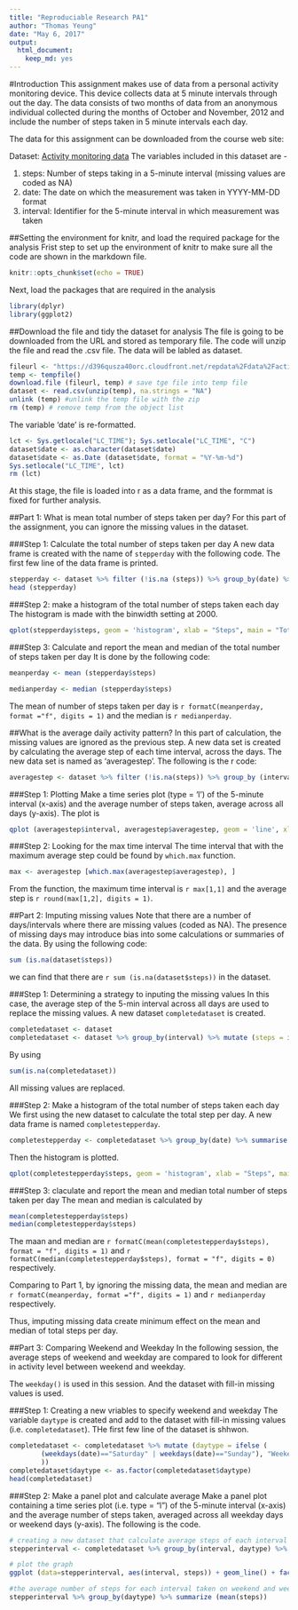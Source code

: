 ```yaml
---
title: "Reproduciable Research PA1"
author: "Thomas Yeung"
date: "May 6, 2017"
output: 
  html_document: 
    keep_md: yes
---
```



#Introduction
This assignment makes use of data from a personal activity monitoring device. This device collects data at 5 minute intervals through out the day. The data consists of two months of data from an anonymous individual collected during the months of October and November, 2012 and include the number of steps taken in 5 minute intervals each day.

The data for this assignment can be downloaded from the course web site:

Dataset: [Activity monitoring data](https://d396qusza40orc.cloudfront.net/repdata%2Fdata%2Factivity.zip)
The variables included in this dataset are - 

1. steps: Number of steps taking in a 5-minute interval (missing values are coded as NA)
2. date: The date on which the measurement was taken in YYYY-MM-DD format
3. interval: Identifier for the 5-minute interval in which measurement was taken

##Setting the environment for knitr, and load the required package for the analysis
Frist step to set up the environment of knitr to make sure all the code are shown in the markdown file. 

```r
knitr::opts_chunk$set(echo = TRUE)
```

Next, load the packages that are required in the analysis
```r
library(dplyr)
library(ggplot2)
```

##Download the file and tidy the dataset for analysis
The file is going to be downloaded from the URL and stored as temporary file. The code will unzip the file and read the .csv file. The data will be labled as dataset. 

```r
fileurl <- "https://d396qusza40orc.cloudfront.net/repdata%2Fdata%2Factivity.zip"
temp <- tempfile()
download.file (fileurl, temp) # save tge file into temp file
dataset <- read.csv(unzip(temp), na.strings = "NA")
unlink (temp) #unlink the temp file with the zip
rm (temp) # remove temp from the object list
```

The variable 'date' is re-formatted. 
```r
lct <- Sys.getlocale("LC_TIME"); Sys.setlocale("LC_TIME", "C")
dataset$date <- as.character(dataset$date)
dataset$date <- as.Date (dataset$date, format = "%Y-%m-%d")
Sys.setlocale("LC_TIME", lct)
rm (lct)
```

At this stage, the file is loaded into r as a data frame, and the formmat is fixed for further analysis. 

##Part 1: What is mean total number of steps taken per day?
For this part of the assignment, you can ignore the missing values in the dataset.

###Step 1: Calculate the total number of steps taken per day
A new data frame is created with the name of `stepperday` with the following code. The first few line of the data frame is printed. 

```r
stepperday <- dataset %>% filter (!is.na (steps)) %>% group_by(date) %>% summarize (steps = sum(steps))
head (stepperday)
```

###Step 2: make a histogram of the total number of steps taken each day
The histogram is made with the binwidth setting at 2000. 

```r
qplot(stepperday$steps, geom = 'histogram', xlab = "Steps", main = "Total number of steps taken each day", binwidth = 2000)
```

###Step 3: Calculate and report the mean and median of the total number of steps taken per day
It is done by the following code:
```r
meanperday <- mean (stepperday$steps)
```
```r
medianperday <- median (stepperday$steps)
```

The mean of number of steps taken per day is `r formatC(meanperday, format ="f", digits = 1)` and the median is `r medianperday`. 

##What is the average daily activity pattern?
In this part of calculation, the missing values are ignored as the previous step. A new data set is created by calculating the average step of each time interval, across the days. The new data set is named as 'averagestep'. The following is the r code:

```r
averagestep <- dataset %>% filter (!is.na(steps)) %>% group_by (interval) %>% summarize (averagestep = mean(steps))
```

###Step 1: Plotting
Make a time series plot (type = 'l') of the 5-minute interval (x-axis) and the average number of steps taken, average across all days (y-axis). The plot is

```r
qplot (averagestep$interval, averagestep$averagestep, geom = 'line', xlab = "Time interval", ylab = "Average Step", main = "Average number of steps taken in time of the day")
```

###Step 2: Looking for the max time interval
The time interval that with the maximum average step could be found by `which.max` function. 

```r
max <- averagestep [which.max(averagestep$averagestep), ]
```

From the function, the maximum time interval is `r max[1,1]` and the average step is `r round(max[1,2], digits = 1)`.

##Part 2: Imputing missing values
Note that there are a number of days/intervals where there are missing values (coded as NA). The presence of missing days may introduce bias into some calculations or summaries of the data. By using the following code: 

```r
sum (is.na(dataset$steps))
```
we can find that there are `r sum (is.na(dataset$steps))` in the dataset. 

###Step 1: Determining a strategy to inputing the missing values
In this case, the average step of the 5-min interval across all days are used to replace the missing values. A new dataset `completedataset` is created. 

```r
completedataset <- dataset
completedataset <- dataset %>% group_by(interval) %>% mutate (steps = ifelse(is.na(steps),mean(steps, na.rm = TRUE), steps))
```

By using
```r
sum(is.na(completedataset))
```

All missing values are replaced. 

###Step 2: Make a histogram of the total number of steps taken each day
We first using the new dataset to calculate the total step per day. A new data frame is named `completestepperday`. 
```r
completestepperday <- completedataset %>% group_by(date) %>% summarise (steps = sum(steps))
```

Then the histogram is plotted. 
```r
qplot(completestepperday$steps, geom = 'histogram', xlab = "Steps", main = "Total number of steps taken each day (missing data replaced)", binwidth = 2000)
```

###Step 3: claculate and report the mean and median total number of steps taken per day
The mean and median is calculated by
```r
mean(completestepperday$steps)
median(completestepperday$steps)
```

The maan and median are `r formatC(mean(completestepperday$steps), format = "f", digits = 1)` and `r formatC(median(completestepperday$steps), format = "f", digits = 0)` respectively. 

Comparing to Part 1, by ignoring the missing data, the mean and median are `r formatC(meanperday, format ="f", digits = 1)` and `r medianperday` respectively. 

Thus, imputing missing data create minimum effect on the mean and median of total steps per day. 

##Part 3: Comparing Weekend and Weekday
In the following session, the average steps of weekend and weekday are compared to look for different in activity level between weekend and weekday. 

The `weekday()` is used in this session. And the dataset with fill-in missing values is used. 

###Step 1: Creating a new vriables to specify weekend and weekday
The variable `daytype` is created and add to the dataset with fill-in missing values (i.e. `completedataset`). THe first few line of the dataset is shhwon. 

```r
completedataset <- completedataset %>% mutate (daytype = ifelse (
        (weekdays(date)=="Saturday" | weekdays(date)=="Sunday"), "Weekend", "Weekday"
        ))
completedataset$daytype <- as.factor(completedataset$daytype)
head(completedataset)
```


###Step 2: Make a panel plot and calculate average 
Make a panel plot containing a time series plot (i.e. type = "l") of the 5-minute interval (x-axis) and the average number of steps taken, averaged across all weekday days or weekend days (y-axis). The following is the code.

```r
# creating a new dataset that calculate average steps of each interval of weekday and weekend
stepperinterval <- completedataset %>% group_by(interval, daytype) %>% summarize (steps = mean(steps))

# plot the graph
ggplot (data=stepperinterval, aes(interval, steps)) + geom_line() + facet_grid(daytype~.)

#the average number of steps for each interval taken on weekend and weekday is calculated and compared
stepperinterval %>% group_by(daytype) %>% summarize (mean(steps))
```











